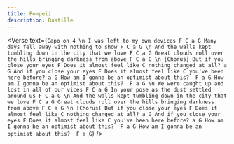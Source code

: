 ```yaml
---
title: Pompeii
description: Bastille
---
```



<Verse
  text={`
Capo on 4
\n
I was left to my own devices F C a G
Many days fell away with nothing to show F C a G
\n
And the walls kept tumbling down in the city that we love F C a G
Great clouds roll over the hills bringing darkness from above F C a G
\n
[Chorus]
But if you close your eyes F
Does it almost feel like C
nothing changed at all? a G
And if you close your eyes F
Does it almost feel like C
you've been here before? a G
How am I gonna be an optimist about this?  F a G
How am I gonna be an optimist about this?  F a G
\n
We were caught up and lost in all of our vices F C a G
In your pose as the dust settled around us F C a G
\n
And the walls kept tumbling down in the city that we love F C a G
Great clouds roll over the hills bringing darkness from above F C a G
\n
[Chorus]
But if you close your eyes F
Does it almost feel like C
nothing changed at all? a G
And if you close your eyes F
Does it almost feel like C
you've been here before? a G
How am I gonna be an optimist about this?  F a G
How am I gonna be an optimist about this?  F a G
`}
/>
